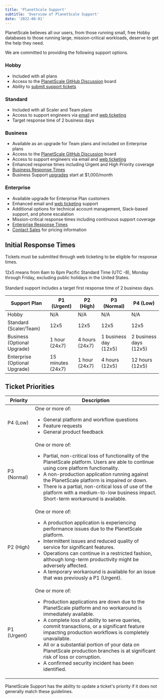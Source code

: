 ```yaml
---
title: 'PlanetScale Support'
subtitle: 'Overview of PlanetScale Support'
date: '2022-08-01'
---
```



PlanetScale believes all our users, from those running small, free Hobby databases to those running large, mission-critical workloads, deserve to get the help they need.

We are committed to providing the following support options.

### Hobby

- Included with all plans
- Access to the [PlanetScale GitHub Discussion](https://github.com/planetscale/discussion/discussions) board
- Ability to [submit support tickets](https://support.planetscale.com/)

### Standard

- Included with all Scaler and Team plans
- Access to support engineers via [email](mailto:support@planetscale.com) and [web ticketing](https://support.planetscale.com/)
- Target response time of 2 business days

### Business

- Available as an upgrade for Team plans and included on Enterprise plans
- Access to the [PlanetScale GitHub Discussion](https://github.com/planetscale/discussion/discussions) board
- Access to support engineers via email and [web ticketing](https://support.planetscale.com)
- Enhanced response times including Urgent and High Priority coverage
- [Business Response Times](#initial-response-time-slas)
- Business Support [upgrades](/contact) start at $1,000/month

### Enterprise

- Available upgrade for Enterprise Plan customers
- Enhanced email and [web ticketing](https://support.planetscale.com) support
- Additional options for technical account management, Slack-based support, and phone escalation
- Mission-critical response times including continuous support coverage
- [Enterprise Response Times](#initial-response-time-slas)
- [Contact Sales](/contact) for pricing information

## Initial Response Times

<InfoBlock type="note">
  Tickets must be submitted through web ticketing to be eligible for response times.<br /><br />
  12x5 means from 6am to 6pm Pacific Standard Time (UTC -8), Monday through Friday, excluding public holidays in the United States.<br /><br />
  Standard support includes a target first response time of 2 business days.
</InfoBlock>

| Support Plan                | P1 (Urgent)       | P2 (High)      | P3 (Normal)           | P4 (Low)               |
|-----------------------------|-------------------|----------------|-----------------------|------------------------|
| Hobby            | N/A      | N/A    | N/A           | N/A            |
| Standard (Scaler/Team)      | 12x5              | 12x5           | 12x5                  | 12x5                   |
| Business (Optional Upgrade) | 1 hour (24x7)     | 4 hours (24x7) | 1 business day (12x5) | 2 business days (12x5) |
| Enterprise (Optional Upgrade)| 15 minutes (24x7) | 1 hour (24x7)  | 4 hours (12x5)        | 12 hours (12x5)        |

## Ticket Priorities

| Priority      | Description |
|---------------|-------------|
| P4 (Low)      | One or more of: <ul><li>General platform and workflow questions</li><li>Feature requests</li><li>General product feedback</li></ul> |
| P3 (Normal)   | One or more of: <ul><li>Partial, non-critical loss of functionality of the PlanetScale platform. Users are able to continue using core platform functionality.</li><li>A non-production application running against the PlanetScale platform is impaired or down.</li><li>There is a partial, non-critical loss of use of the platform with a medium-to-low business impact. Short-term workaround is available.</li></ul> |
| P2 (High)     | One or more of: <ul><li>A production application is experiencing performance issues due to the PlanetScale platform.</li><li>Intermittent issues and reduced quality of service for significant features.</li><li>Operations can continue in a restricted fashion, although long-term productivity might be adversely affected.</li><li>A temporary workaround is available for an issue that was previously a P1 (Urgent).</li></ul> |
| P1 (Urgent)   | One or more of: <ul><li>Production applications are down due to the PlanetScale platform and no workaround is immediately available.</li><li>A complete loss of ability to serve queries, commit transactions, or a significant feature impacting production workflows is completely unavailable.</li><li>All or a substantial portion of your data on PlanetScale production branches is at significant risk of loss or corruption.</li><li> A confirmed security incident has been identified.</li></ul> |

<InfoBlock type="note">
  PlanetScale Support has the ability to update a ticket's priority if it does not generally match these guidelines.
</InfoBlock>
